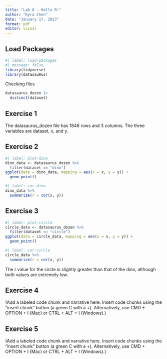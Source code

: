 ```yaml
---
title: "Lab 0 - Hello R!"
author: "Kyra Chen"
date: "January 17, 2023"
format: pdf
editor: visual
---
```


## Load Packages

```r
#| label: load-packages
#| message: false
library(tidyverse)
library(datasauRus)
```

Checking files

```r
datasaurus_dozen |>
  distinct(dataset)
```

## Exercise 1

The datasaurus_dozen file has 1846 rows and 3 columns. The three variables are dataset, x, and y.

## Exercise 2

```r
#| label: plot-dino
dino_data <- datasaurus_dozen %>%
  filter(dataset == "dino")
ggplot(data = dino_data, mapping = aes(x = x, y = y)) + 
  geom_point()
```

```r
#| label: cor-dino
dino_data %>%
  summarize(r = cor(x, y))
```

## Exercise 3

```r
#| label: plot-circle
circle_data <- datasaurus_dozen %>%
  filter(dataset == "circle")
ggplot(data = circle_data, mapping = aes(x = x, y = y)) + 
  geom_point()
```

```r
#| label: cor-circle
circle_data %>%
  summarize(r = cor(x, y))
```

The r value for the circle is slightly greater than that of the dino, although both values are extremely low.

## Exercise 4

(Add a labeled code chunk and narrative here. Insert code chunks using the "insert chunk" button (a green C with a +). Alternatively, use CMD + OPTION + I (Mac) or CTRL + ALT + I (Windows).)

## Exercise 5

(Add a labeled code chunk and narrative here. Insert code chunks using the "insert chunk" button (a green C with a +). Alternatively, use CMD + OPTION + I (Mac) or CTRL + ALT + I (Windows).)
